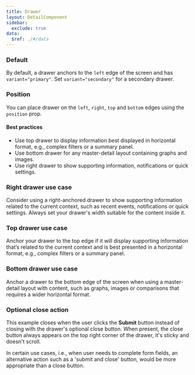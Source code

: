 ```yaml
---
title: Drawer
layout: DetailComponent
sidebar:
  exclude: true
data:
  $ref: ./#/data
---
```


<LivePreviewControls>

<LivePreview componentName="drawer" exampleName="Default" >

### Default

By default, a drawer anchors to the `left` edge of the screen and has `variant="primary"`.
Set `variant="secondary"` for a secondary drawer.

</LivePreview>

<LivePreview componentName="drawer" exampleName="Position" >

### Position

You can place drawer on the `left`, `right`, `top` and `bottom` edges using the `position` prop.

#### Best practices

- Use top drawer to display information best displayed in horizontal format, e.g., complex filters or a summary panel.
- Use bottom drawer for any master-detail layout containing graphs and images.
- Use right drawer to show supporting information, notifications or quick settings.

</LivePreview>

<LivePreview componentName="drawer" exampleName="RightDrawerUsageExample" >

### Right drawer use case

Consider using a right-anchored drawer to show supporting information related to the current context, such as recent events, notifications or quick settings. Always set your drawer's width suitable for the content inside it.

</LivePreview>

<LivePreview componentName="drawer" exampleName="TopDrawerUsageExample" >

### Top drawer use case

Anchor your drawer to the top edge if it will display supporting information that’s related to the current context and is best presented in a horizontal format, e.g., complex filters or a summary panel.

</LivePreview>

<LivePreview componentName="drawer" exampleName="BottomDrawerUsageExample" >

### Bottom drawer use case

Anchor a drawer to the bottom edge of the screen when using a master-detail layout with content, such as graphs, images or comparisons that requires a wider horizontal format.

</LivePreview>

<LivePreview componentName="drawer" exampleName="OptionalCloseAction" >

### Optional close action

This example closes when the user clicks the **Submit** button instead of closing with the drawer's optional close button.
When present, the close button always appears on the top right corner of the drawer, it's sticky and doesn't scroll.

In certain use cases, i.e., when user needs to complete form fields, an alternative action such as a 'submit and close' button, would be more appropriate than a close button.

</LivePreview>
</LivePreviewControls>
